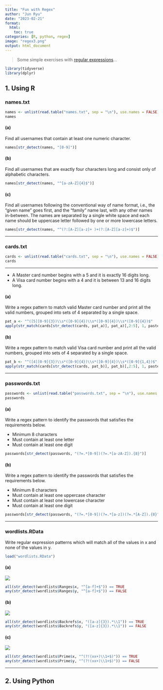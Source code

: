```yaml
---
title: "Fun with Regex"
author: "Jun Ryu"
date: "2023-02-21"
format:
  html:
    toc: true
categories: [R, python, regex]
image: "regex3.png"
output: html_document
---
```


> Some simple exercises with [regular expressions](https://en.wikipedia.org/wiki/Regular_expression)...

```r
library(tidyverse)
library(dplyr)
```

## 1. Using R

### names.txt

```r
names <- unlist(read.table("names.txt", sep = "\n"), use.names = FALSE)
names
```

#### (a)

Find all usernames that contain at least one numeric character.

```r
names[str_detect(names, "[0-9]")]
```

#### (b)
Find all usernames that are exactly four characters long and consist only of alphabetic characters.

```r
names[str_detect(names, "^[a-zA-Z]{4}$")]
```

#### (c)
Find all usernames following the conventional way of name format, i.e., the “given name” goes first, and the “family” name last, with any other names in-between. The names are separated by a single white space and each name should be uppercase letter followed by one or more lowercase letters.

```r
names[str_detect(names, "^(?:[A-Z][a-z]+ )+(?:[A-Z][a-z]+)$")]
```

---

### cards.txt

```r
cards <- unlist(read.table("cards.txt", sep = "\n"), use.names = FALSE)
cards
```

---

::: {.callout-note}
- A Master card number begins with a 5 and it is exactly 16 digits long.
- A Visa card number begins with a 4 and it is between 13 and 16 digits long.
:::

#### (a)
Write a regex pattern to match valid Master card number and print all the valid numbers, grouped into sets of 4 separated by a single space.

```r
pat_a <- "^([5][0-9]{3})\\s*([0-9]{4})\\s*([0-9]{4})\\s*([0-9]{4})$"
apply(str_match(cards[str_detect(cards, pat_a)], pat_a)[,2:5], 1, paste, collapse = " ")
```

#### (b)
Write a regex pattern to match valid Visa card number and print all the valid numbers, grouped into sets of 4 separated by a single space.

```r
pat_b <- "^([4][0-9]{3})\\s*([0-9]{4})\\s*([0-9]{4})\\s*([0-9]{1,4})$"
apply(str_match(cards[str_detect(cards, pat_b)], pat_b)[,2:5], 1, paste, collapse = " ")
```

---

### passwords.txt

```r
passwords <- unlist(read.table("passwords.txt", sep = "\n"), use.names = FALSE)
passwords
```

#### (a)
Write a regex pattern to identify the passwords that satisfies the requirements below.

- Minimum 8 characters
- Must contain at least one letter
- Must contain at least one digit

```r
passwords[str_detect(passwords, "(?=.*[0-9])(?=.*[a-zA-Z]).{8}")]
```

#### (b)
Write a regex pattern to identify the passwords that satisfies the requirements below.

- Minimum 8 characters
- Must contain at least one uppercase character
- Must contain at least one lowercase character
- Must contain at least one digit

```r
passwords[str_detect(passwords, "(?=.*[0-9])(?=.*[a-z])(?=.*[A-Z]).{8}")]
```

---

### wordlists.RData

Write regular expression patterns which will match all of the values in x and none of the values in y.

```r
load("wordlists.RData")
```

#### (a)

![](regex1.png)

```r
all(str_detect(wordlists$Ranges$x, "^[a-f]+$")) == TRUE
any(str_detect(wordlists$Ranges$y, "^[a-f]+$")) == FALSE
```

#### (b)

![](regex2.png)

```r
all(str_detect(wordlists$Backrefs$x, "([a-z]{3}).*\\1")) == TRUE
any(str_detect(wordlists$Backrefs$y, "([a-z]{3}).*\\1")) == FALSE
```

#### (c)

![](regex3.png)

```r
all(str_detect(wordlists$Prime$x, "^(?!(xx+)\\1+$)")) == TRUE
any(str_detect(wordlists$Prime$y, "^(?!(xx+)\\1+$)")) == FALSE
```

---

## 2. Using Python


